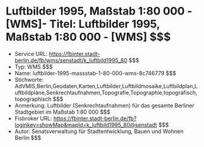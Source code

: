 # Luftbilder 1995, Maßstab 1:80 000 - [WMS]- Titel: Luftbilder 1995, Maßstab 1:80 000 - [WMS] $$$
- Service URL: https://fbinter.stadt-berlin.de/fb/wms/senstadt/k_luftbild1995_80 $$$
- Typ: WMS $$$
- Name: luftbilder-1995-massstab-1-80-000-wms-8c746779 $$$
- Stichworte: AdVMIS,Berlin,Geodaten,Karten,Luftbilder,Luftbildmosaike,Luftbildplan,Luftbildpläne,Senkrechtaufnahmen,Topografie,Topographie,topografisch,topographisch $$$
- Anmerkung: Luftbilder (Senkrechtaufnahmen) für das gesamte Berliner Stadtgebiet im Maßstab  1:80 000 $$$
- Fisbroker URL: https://fbinter.stadt-berlin.de/fb?loginkey=showMap&mapId=k_luftbild1995_80@senstadt $$$
- Autor: Senatsverwaltung für Stadtentwicklung, Bauen und Wohnen Berlin $$$

